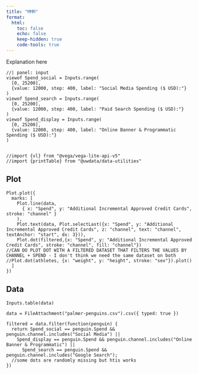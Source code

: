 ```yaml
---
title: "MMM"
format:
  html:
    toc: false
    echo: false
    keep-hidden: true
    code-tools: true
---
```


Explanation here

```ojs
//| panel: input
viewof Spend_social = Inputs.range(
  [0, 25200], 
  {value: 12000, step: 400, label: "Social Media Spending ($ USD):"}
)
viewof Spend_search = Inputs.range(
  [0, 25200], 
  {value: 12000, step: 400, label: "Paid Search Spending ($ USD):"}
)
viewof Spend_display = Inputs.range(
  [0, 25200], 
  {value: 12000, step: 400, label: "Online Banner & Programmatic Spending ($ USD):"}
)


//import {vl} from "@vega/vega-lite-api-v5"
//import {printTable} from "@uwdata/data-utilities"
```

::: {.panel-tabset}

## Plot

```ojs
Plot.plot({
  marks: [
    Plot.line(data, 
      { x: "Spend", y: "Additional Incremental Approved Credit Cards", stroke: "channel" }
    ),
    Plot.text(data, Plot.selectLast({x: "Spend", y: "Additional Incremental Approved Credit Cards", z: "channel", text: "channel", textAnchor: "start", dx: 3})),
    Plot.dot(filtered,{x: "Spend", y: "Additional Incremental Approved Credit Cards", stroke: "channel", fill: "channel"})
//CAN DO PLOT DOT WITH A FILTERED DATASET THAT FILTERS THE VALUES BY CHANNEL + SPEND - I don't think we need the same dataset on both
//Plot.dot(athletes, {x: "weight", y: "height", stroke: "sex"}).plot()
  ]
})
```

## Data

```ojs
Inputs.table(data)
```

:::

```ojs
data = FileAttachment("palmer-penguins.csv").csv({ typed: true })
```

```ojs
filtered = data.filter(function(penguin) {
  return Spend_social == penguin.Spend && penguin.channel.includes("Social Media") ||
    Spend_display == penguin.Spend && penguin.channel.includes("Online Banner & Programmatic") ||
      Spend_search == penguin.Spend && penguin.channel.includes("Google Search");
  //some dots are randomly missing but htis works
})
```